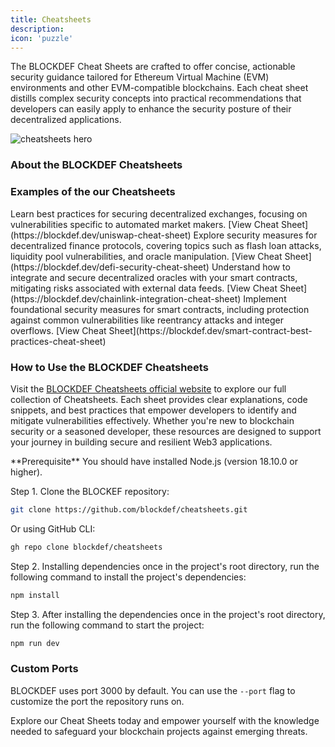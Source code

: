 ```yaml
---
title: Cheatsheets
description: 
icon: 'puzzle'
---
```



The BLOCKDEF Cheat Sheets are crafted to offer concise, actionable security guidance tailored for Ethereum Virtual Machine (EVM) environments and other EVM-compatible blockchains. Each cheat sheet distills complex security concepts into practical recommendations that developers can easily apply to enhance the security posture of their decentralized applications.

<img
  className="block"
  src="/images/cheatsheets.svg"
  alt="cheatsheets hero"
/>

### About the BLOCKDEF Cheatsheets

<SnippetIntro  />

### Examples of the our Cheatsheets

<AccordionGroup>
  <Accordion title="Uniswap Cheat Sheet">
    Learn best practices for securing decentralized exchanges, focusing on vulnerabilities specific to automated market makers. [View Cheat Sheet](https://blockdef.dev/uniswap-cheat-sheet)
  </Accordion>
  <Accordion title="DeFi Security Cheat Sheet">
    Explore security measures for decentralized finance protocols, covering topics such as flash loan attacks, liquidity pool vulnerabilities, and oracle manipulation. [View Cheat Sheet](https://blockdef.dev/defi-security-cheat-sheet)
  </Accordion>
  <Accordion title="Chainlink Integration Cheat Sheet">
    Understand how to integrate and secure decentralized oracles with your smart contracts, mitigating risks associated with external data feeds. [View Cheat Sheet](https://blockdef.dev/chainlink-integration-cheat-sheet)
  </Accordion>
  <Accordion title="Smart Contract Best Practices Cheat Sheet">
    Implement foundational security measures for smart contracts, including protection against common vulnerabilities like reentrancy attacks and integer overflows. [View Cheat Sheet](https://blockdef.dev/smart-contract-best-practices-cheat-sheet)
  </Accordion>
</AccordionGroup>

### How to Use the BLOCKDEF Cheatsheets

Visit the [BLOCKDEF Cheatsheets official website](https://blockdef.dev/cheatsheets) to explore our full collection of Cheatsheets. Each sheet provides clear explanations, code snippets, and best practices that empower developers to identify and mitigate vulnerabilities effectively. Whether you're new to blockchain security or a seasoned developer, these resources are designed to support your journey in building secure and resilient Web3 applications.


<Info>
  **Prerequisite** You should have installed Node.js (version 18.10.0 or
  higher).
</Info>

Step 1. Clone the BLOCKEF repository:

<CodeGroup>

```bash npm
git clone https://github.com/blockdef/cheatsheets.git
```

</CodeGroup>

Or using GitHub CLI:

```bash
gh repo clone blockdef/cheatsheets
```


Step 2. Installing dependencies once in the project's root directory, run the following command to install the project's dependencies:

```bash npm
npm install
```

Step 3. After installing the dependencies once in the project's root directory, run the following command to start the project:

```bash npm
npm run dev
```

### Custom Ports

BLOCKDEF uses port 3000 by default. You can use the `--port` flag to customize the port the repository runs on.


<Note>
  Explore our Cheat Sheets today and empower yourself with the knowledge needed to safeguard your blockchain projects against emerging threats.
</Note>


